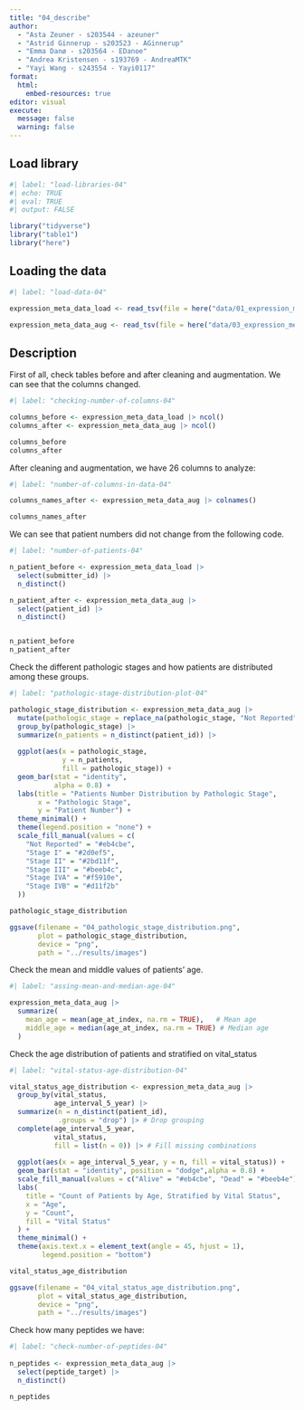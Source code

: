 ```yaml
---
title: "04_describe"
author: 
  - "Asta Zeuner - s203544 - azeuner"
  - "Astrid Ginnerup - s203523 - AGinnerup"
  - "Emma Danø - s203564 - EDanoe"
  - "Andrea Kristensen - s193769 - AndreaMTK"
  - "Yayi Wang - s243554 - Yayi0117"
format: 
  html: 
    embed-resources: true
editor: visual
execute: 
  message: false
  warning: false
---
```


## Load library

```r
#| label: "load-libraries-04" 
#| echo: TRUE
#| eval: TRUE 
#| output: FALSE  

library("tidyverse")
library("table1")
library("here")

```

## Loading the data

```r
#| label: "load-data-04" 

expression_meta_data_load <- read_tsv(file = here("data/01_expression_meta_data_load.tsv.gz"))

expression_meta_data_aug <- read_tsv(file = here("data/03_expression_meta_data_aug.tsv.gz"))

```

## Description

First of all, check tables before and after cleaning and augmentation. We can see that the columns changed.

```r
#| label: "checking-number-of-columns-04" 

columns_before <- expression_meta_data_load |> ncol()
columns_after <- expression_meta_data_aug |> ncol()

columns_before
columns_after
```

After cleaning and augmentation, we have 26 columns to analyze:

```r
#| label: "number-of-columns-in-data-04" 

columns_names_after <- expression_meta_data_aug |> colnames()

columns_names_after
```

We can see that patient numbers did not change from the following code.

```r
#| label: "number-of-patients-04" 

n_patient_before <- expression_meta_data_load |>
  select(submitter_id) |>
  n_distinct()

n_patient_after <- expression_meta_data_aug |>
  select(patient_id) |>
  n_distinct()


n_patient_before
n_patient_after
```

Check the different pathologic stages and how patients are distributed among these groups.

```r
#| label: "pathologic-stage-distribution-plot-04" 

pathologic_stage_distribution <- expression_meta_data_aug |> 
  mutate(pathologic_stage = replace_na(pathologic_stage, "Not Reported")) |> 
  group_by(pathologic_stage) |> 
  summarize(n_patients = n_distinct(patient_id)) |>
  
  ggplot(aes(x = pathologic_stage, 
             y = n_patients, 
             fill = pathologic_stage)) +
  geom_bar(stat = "identity", 
           alpha = 0.8) +
  labs(title = "Patients Number Distribution by Pathologic Stage",
       x = "Pathologic Stage",
       y = "Patient Number") +
  theme_minimal() +
  theme(legend.position = "none") +
  scale_fill_manual(values = c(
    "Not Reported" = "#eb4cbe", 
    "Stage I" = "#2d0ef5", 
    "Stage II" = "#2bd11f", 
    "Stage III" = "#beeb4c", 
    "Stage IVA" = "#f5910e", 
    "Stage IVB" = "#d11f2b"
  ))

pathologic_stage_distribution

ggsave(filename = "04_pathologic_stage_distribution.png",
       plot = pathologic_stage_distribution, 
       device = "png",
       path = "../results/images")

```

Check the mean and middle values of patients' age.

```r
#| label: "assing-mean-and-median-age-04" 

expression_meta_data_aug |> 
  summarize(
    mean_age = mean(age_at_index, na.rm = TRUE),   # Mean age
    middle_age = median(age_at_index, na.rm = TRUE) # Median age
  )
```

Check the age distribution of patients and stratified on vital_status

```r
#| label: "vital-status-age-distribution-04" 

vital_status_age_distribution <- expression_meta_data_aug |> 
  group_by(vital_status, 
           age_interval_5_year) |>
  summarize(n = n_distinct(patient_id),
            .groups = "drop") |> # Drop grouping
  complete(age_interval_5_year, 
           vital_status, 
           fill = list(n = 0)) |> # Fill missing combinations
  
  ggplot(aes(x = age_interval_5_year, y = n, fill = vital_status)) +
  geom_bar(stat = "identity", position = "dodge",alpha = 0.8) +
  scale_fill_manual(values = c("Alive" = "#eb4cbe", "Dead" = "#beeb4e")) +
  labs(
    title = "Count of Patients by Age, Stratified by Vital Status",
    x = "Age",
    y = "Count",
    fill = "Vital Status"
  ) +
  theme_minimal() +
  theme(axis.text.x = element_text(angle = 45, hjust = 1),
        legend.position = "bottom")

vital_status_age_distribution

ggsave(filename = "04_vital_status_age_distribution.png",
       plot = vital_status_age_distribution, 
       device = "png",
       path = "../results/images")


```

Check how many peptides we have:

```r
#| label: "check-number-of-peptides-04"
 
n_peptides <- expression_meta_data_aug |>
  select(peptide_target) |>
  n_distinct()

n_peptides
```
